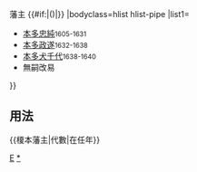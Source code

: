 {{Navbox
|name=榎本藩主
|title=本多氏[[榎本藩]]{{#if:{{{1|}}}|{{{1|}}}|}}藩主 {{#if:{{{2|}}}|({{{2|}}})|}}
|bodyclass=hlist hlist-pipe
|list1=
*[[本多忠純]]<small>1605-1631</small>
*[[本多政遂]]<small>1632-1638</small>
*[[本多犬千代]]<small>1638-1640</small>
*無嗣改易
}}<noinclude>
==用法==
<nowiki>{{榎本藩主|代數|在任年}}</nowiki>
[[Category:歷代藩主模板|E]]
[[Category:榎本藩主|*]]
</noinclude>